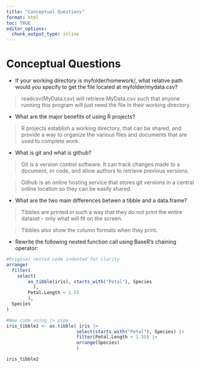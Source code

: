```yaml
---
title: "Conceptual Questions"
format: html
toc: TRUE
editor_options: 
  chunk_output_type: inline
---
```


# Conceptual Questions

-   If your working directory is myfolder/homework/, what relative path would you specify to get the file located at myfolder/mydata.csv?

> readcsv(MyData.csv) will retrieve MyData.csv such that anyone running this program will just need the file in their working directory.

-   What are the major benefits of using R projects?

> R projects establish a working directory, that can be shared, and provide a way to organize the various files and documents that are used to complete work.

-   What is git and what is github?

> Git is a version control software. It can track changes made to a document, or code, and allow authors to retrieve previous versions.

> Github is an online hosting service that stores git versions in a central online location so they can be easily shared.

-   What are the two main differences betwen a tibble and a data.frame?

> Tibbles are printed in such a way that they do not print the entire dataset - only what will fit on the screen.

> Tibbles also show the column formats when they print.

-   Rewrite the following nested function call using BaseR's chaining operator:

```r
#Original nested code indented for clarity
arrange(
  filter(
    select(
        as_tibble(iris), starts_with("Petal"), Species
          ), 
        Petal.Length < 1.55
        ), 
  Species
)
```

```r
#New code using |> pipe
iris_tibble2 <- as.tibble( iris |>
                          select(starts_with("Petal"), Species) |>
                          filter(Petal.Length < 1.55) |>
                          arrange(Species)
                          )

iris_tibble2
```
